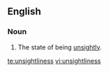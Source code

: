 ==English==
===Noun===
{{en-noun|-}}
# The state of being [[unsightly]].

[[te:unsightliness]]
[[vi:unsightliness]]